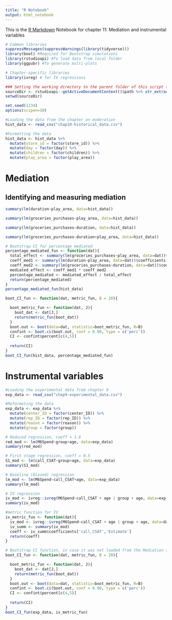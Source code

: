```yaml
---
title: "R Notebook"
output: html_notebook
---
```


This is the [R Markdown](http://rmarkdown.rstudio.com) Notebook for chapter 11: Mediation and instrumental variables

```r
# Common libraries
suppressMessages(suppressWarnings(library(tidyverse)))
library(boot) #Required for Bootstrap simulations
library(rstudioapi) #To load data from local folder
library(ggpubr) #To generate multi-plots

# Chapter-specific libraries
library(ivreg) # for IV regressions

### Setting the working directory to the parent folder of this script (Rstudio only)
sourceDir <- rstudioapi::getActiveDocumentContext()$path %>% str_extract("^.+/")
setwd(sourceDir)

set.seed(1234)
options(scipen=10)
```

```r
#Loading the data from the chapter on moderation
hist_data <- read_csv("chap10-historical_data.csv")

#Formatting the data
hist_data <- hist_data %>%
  mutate(store_id = factor(store_id)) %>%
  mutate(day = factor(day)) %>%
  mutate(children = factor(children)) %>%
  mutate(play_area = factor(play_area))
```

# Mediation

## Identifying and measuring mediation

```r
summary(lm(duration~play_area, data=hist_data))
```


```r
summary(lm(groceries_purchases~play_area, data=hist_data))
```


```r
summary(lm(groceries_purchases~duration, data=hist_data))
```

```r
summary(lm(groceries_purchases~duration+play_area, data=hist_data))
```

```r
# Bootstrap CI for percentage mediated 
percentage_mediated_fun <- function(dat){
  total_effect <- summary(lm(groceries_purchases~play_area, data=dat))$coefficients['play_area1', 'Estimate']
  coeff_med1 <- summary(lm(duration~play_area, data=dat))$coefficients['play_area1', 'Estimate']
  coeff_med2 <- summary(lm(groceries_purchases~duration, data=dat))$coefficients['duration', 'Estimate']
  mediated_effect <- coeff_med1 * coeff_med2
  percentage_mediated <- mediated_effect / total_effect
  return(percentage_mediated)
}
percentage_mediated_fun(hist_data)
```

```r
boot_CI_fun <- function(dat, metric_fun, B = 20){

  boot_metric_fun <- function(dat, J){
    boot_dat <- dat[J,]
    return(metric_fun(boot_dat))
  }
  boot.out <- boot(data=dat, statistic=boot_metric_fun, R=B)
  confint <- boot.ci(boot.out, conf = 0.90, type = c('perc'))
  CI <- confint$percent[c(4,5)]
  
  return(CI)
}
boot_CI_fun(hist_data, percentage_mediated_fun)
```

# Instrumental variables

```r
#Loading the experimental data from chapter 9
exp_data <- read_csv("chap9-experimental_data.csv")

#Reformating the data
exp_data <- exp_data %>%
  mutate(center_ID = factor(center_ID)) %>%
  mutate(rep_ID = factor(rep_ID)) %>%
  mutate(reason = factor(reason)) %>%
  mutate(group = factor(group)) 
```

```r
# Reduced regression, coeff = 1.6
red_mod <- lm(M6Spend~group+age, data=exp_data)
summary(red_mod)
```

```r
# First stage regression, coeff = 0.5
S1_mod <- lm(call_CSAT~group+age, data=exp_data)
summary(S1_mod)
```


```r
# Baseline (biased) regression
lm_mod <- lm(M6Spend~call_CSAT+age, data=exp_data)
summary(lm_mod)
```

```r
# IV regression
iv_mod <- ivreg::ivreg(M6Spend~call_CSAT + age | group + age, data=exp_data)
summary(iv_mod)
```

```r
#metric function for IV
iv_metric_fun <- function(dat){
  iv_mod <- ivreg::ivreg(M6Spend~call_CSAT + age | group + age, data=dat)
  iv_summ <- summary(iv_mod)
  coeff <- iv_summ$coefficients['call_CSAT','Estimate']
  return(coeff)
}

# Bootstrap CI function, in case it was not loaded from the Mediation section
boot_CI_fun <- function(dat, metric_fun, B = 20){

  boot_metric_fun <- function(dat, J){
    boot_dat <- dat[J,]
    return(metric_fun(boot_dat))
  }
  boot.out <- boot(data=dat, statistic=boot_metric_fun, R=B)
  confint <- boot.ci(boot.out, conf = 0.90, type = c('perc'))
  CI <- confint$percent[c(4,5)]
  
  return(CI)
}
boot_CI_fun(exp_data, iv_metric_fun)
```